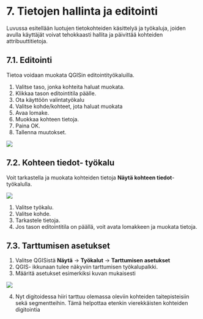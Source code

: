 # 7. Tietojen hallinta ja editointi

Luvussa esitellään luotujen tietokohteiden käsittelyä ja työkaluja, joiden avulla käyttäjät voivat tehokkaasti hallita ja päivittää kohteiden attribuuttitietoja.

## 7.1. Editointi

Tietoa voidaan muokata QGISin editointityökaluilla.

1. Valitse taso, jonka kohteita haluat muokata.
2. Klikkaa tason editointitila päälle.
3. Ota käyttöön valintatyökalu
4. Valitse kohde/kohteet, jota haluat muokata
5. Avaa lomake.
6. Muokkaa kohteen tietoja.
7. Paina OK.
8. Tallenna muutokset.

![](img/osio_7/image_1.png)

## 7.2. Kohteen tiedot- työkalu

Voit tarkastella ja muokata kohteiden tietoja **Näytä kohteen tiedot**- työkalulla.

![](img/osio_7/image_2.png)

1. Valitse työkalu.
2. Valitse kohde.
3. Tarkastele tietoja.
4. Jos tason editointitila on päällä, voit avata lomakkeen ja muokata tietoja.

## 7.3. Tarttumisen asetukset

1. Valitse QGISistä **Näytä** -> **Työkalut** -> **Tarttumisen asetukset**
2. QGIS- ikkunaan tulee näkyviin tarttumisen työkalupalkki.
3. Määritä asetukset esimerkiksi kuvan mukaisesti

![](img/osio_7/image_3.png)

4. Nyt digitoidessa hiiri tarttuu olemassa oleviin kohteiden taitepisteisiin sekä segmentteihin. Tämä helpottaa etenkin vierekkäisten kohteiden digitointia
